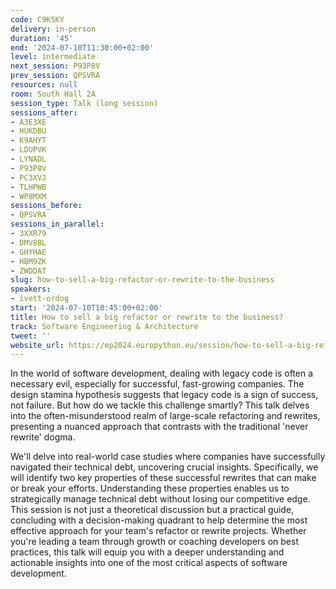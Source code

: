 ```yaml
---
code: C9KSKY
delivery: in-person
duration: '45'
end: '2024-07-10T11:30:00+02:00'
level: intermediate
next_session: P93P8V
prev_session: QPSVRA
resources: null
room: South Hall 2A
session_type: Talk (long session)
sessions_after:
- A3E3XE
- HUKDBU
- K9AHYT
- LDUPVK
- LYNADL
- P93P8V
- PC3XVJ
- TLHPWB
- WP8MXM
sessions_before:
- QPSVRA
sessions_in_parallel:
- 3XXR79
- DMV8BL
- GHYHAE
- HBM9ZK
- ZWDDAT
slug: how-to-sell-a-big-refactor-or-rewrite-to-the-business
speakers:
- ivett-ordog
start: '2024-07-10T10:45:00+02:00'
title: How to sell a big refactor or rewrite to the business?
track: Software Engineering & Architecture
tweet: ''
website_url: https://ep2024.europython.eu/session/how-to-sell-a-big-refactor-or-rewrite-to-the-business
---
```


In the world of software development, dealing with legacy code is often a necessary evil, especially for successful, fast-growing companies. The design stamina hypothesis suggests that legacy code is a sign of success, not failure. But how do we tackle this challenge smartly? This talk delves into the often-misunderstood realm of large-scale refactoring and rewrites, presenting a nuanced approach that contrasts with the traditional 'never rewrite' dogma.

We'll delve into real-world case studies where companies have successfully navigated their technical debt, uncovering crucial insights. Specifically, we will identify two key properties of these successful rewrites that can make or break your efforts. Understanding these properties enables us to strategically manage technical debt without losing our competitive edge. This session is not just a theoretical discussion but a practical guide, concluding with a decision-making quadrant to help determine the most effective approach for your team's refactor or rewrite projects. Whether you're leading a team through growth or coaching developers on best practices, this talk will equip you with a deeper understanding and actionable insights into one of the most critical aspects of software development.
